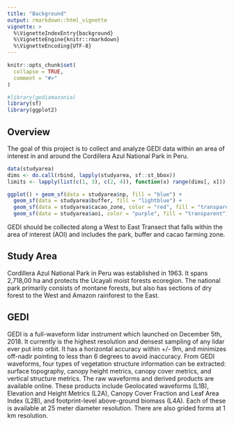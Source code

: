 ```yaml
---
title: "Background"
output: rmarkdown::html_vignette
vignette: >
  %\VignetteIndexEntry{background}
  %\VignetteEngine{knitr::rmarkdown}
  %\VignetteEncoding{UTF-8}
---
```


```r
knitr::opts_chunk$set(
  collapse = TRUE,
  comment = "#>"
)
```

```r
#library(gediamazonia)
library(sf)
library(ggplot2)
```

## Overview

The goal of this project is to collect and analyze GEDI data within an area of 
interest in and around the Cordillera Azul National Park in Peru.
```r
data(studyarea)
dims <- do.call(rbind, lapply(studyarea, sf::st_bbox))
limits <- lapply(list(c(1, 3), c(2, 4)), function(x) range(dims[, x]))

ggplot() + geom_sf(data = studyarea$np, fill = "blue") + 
  geom_sf(data = studyarea$buffer, fill = "lightblue") + 
  geom_sf(data = studyarea$cacao_zone, color = "red", fill = "transparent") +
  geom_sf(data = studyarea$aoi, color = "purple", fill = "transparent")
```

GEDI should be collected along a West to East Transect that falls within the 
area of interest (AOI) and includes the park, buffer and cacao farming zone. 

## Study Area
Cordillera Azul National Park in Peru was established in 1963. It spans 
2,718,00 ha and protects the Ucayali moist forests ecoregion. The national 
park primarily consists of montane forests, but also has sections of dry forest 
to the West and Amazon rainforest to the East. 

## GEDI
GEDI is a full-waveform lidar instrument which launched on December 5th, 2018. 
It currently is the highest resolution and densest sampling of any lidar ever 
put into orbit. It has a horizontal accuracy within +/- 9m, and minimizes 
off-nadir pointing to less than 6 degrees to avoid inaccuracy. From GEDI 
waveforms, four types of vegetation structure information can be extracted: 
surface topography, canopy height metrics, canopy cover metrics, and vertical 
structure metrics. The raw waveforms and derived products are available online. 
These products include Geolocated waveforms (L1B), Elevation and Height Metrics 
(L2A), Canopy Cover Fraction and Leaf Area Index (L2B), and footprint-level 
above-ground biomass (L4A). Each of these is available at 25 meter diameter 
resolution. There are also grided forms at 1 km resolution.




